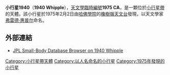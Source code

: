 {{Infobox planet 
| minorplanet = yes 
| width = 25em 
| bgcolour = #FFFFC0 
| apsis = 
| name = Whipple
| symbol = 
| image = 
| caption = 
| discovery = yes 
| discovery_ref = 
| discoverer = [[哈佛學院|哈佛學院]]
| discovery_site = [[橡樹嶺天文台|橡樹嶺天文台]]
| discovered = 1975年2月2日
| designations = yes
| mp_name = 1940
| alt_names = 1975 CA
| named_after = [[弗雷德·惠普尔|弗雷德·惠普尔]]
| mp_category = 
| orbit_ref = 
| epoch = May 14, 2008
| aphelion = 3.2719538
| perihelion = 2.8427550
| semimajor = 
| eccentricity = 0.0701912
| period = 1952.6172475
| avg_speed = 
| inclination = 6.55688
| asc_node = 264.24858
| mean_anomaly = 112.04697
| arg_peri = 180.35423
| satellites = 
| physical_characteristics = yes 
| dimensions = 
| mass = 
| density = 
| surface_grav = 
| escape_velocity = 
| sidereal_day = 
| axial_tilt = 
| pole_ecliptic_lat = 
| pole_ecliptic_lon = 
| albedo = 0.0613
| temperatures= 
| temp_name1 = 
| mean_temp_1 = 
| max_temp_1 = 
| temp_name2 = 
| max_temp_2 = 
| spectral_type = 
| abs_magnitude = 11.00
}}
'''小行星1940'''（'''1940 Whipple'''），[[天文學臨時編號|天文學臨時編號]]'''1975 CA'''，是一顆位於[[小行星帶|小行星帶]]的天體。該小行星於1975年2月2日由[[哈佛學院|哈佛學院]]的[[橡樹嶺天文台|橡樹嶺天文台]]發現，以天文學家[[弗雷德·惠普尔|弗雷德·惠普尔]]命名。

== 外部連結 ==
*[http://ssd.jpl.nasa.gov/sbdb.cgi?sstr=1940+Whipple JPL Small-Body Database Browser on 1940 Whipple] {{Wayback|url=http://ssd.jpl.nasa.gov/sbdb.cgi?sstr=1940+Whipple |date=20201129060731 }}

{{Reflist}}

{{Minor Planet Number|[[小行星1939|1939 Loretta]]|[[小行星1941|1941 Wild]]}}

{{小天體}}
{{beltasteroid-stub}}

{{DEFAULTSORT:Whipple}}
[[Category:小行星帶天體|Category:小行星帶天體]]
[[Category:以人名命名的小行星|Category:以人名命名的小行星]]
[[Category:1975年發現的小行星|Category:1975年發現的小行星]]